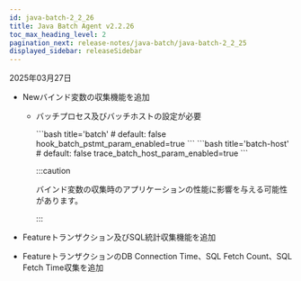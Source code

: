 ```yaml
---
id: java-batch-2_2_26
title: Java Batch Agent v2.2.26
toc_max_heading_level: 2
pagination_next: release-notes/java-batch/java-batch-2_2_25
displayed_sidebar: releaseSidebar
---
```


2025年03月27日

- <Status priority='1'>New</Status>バインド変数の収集機能を追加

  - バッチプロセス及びバッチホストの設定が必要

    <Columns>
    <Column className="text--left width--50-2">
    ```bash title='batch'
    # default: false  
    hook_batch_pstmt_param_enabled=true
    ```
    </Column>
    <Column className="text--left">
    ```bash title='batch-host'
    # default: false
    trace_batch_host_param_enabled=true
    ```
    </Column>
    </Columns>

    :::caution

    バインド変数の収集時のアプリケーションの性能に影響を与える可能性があります。

    :::

- <Status priority='1'>Feature</Status>トランザクション及びSQL統計収集機能を追加

- <Status priority='1'>Feature</Status>トランザクションのDB Connection Time、SQL Fetch Count、SQL Fetch Time収集を追加


<DownloadJavaBatchAgent />
